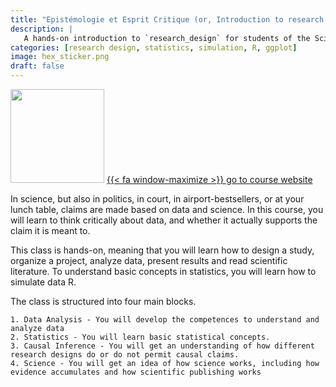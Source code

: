 ```yaml
---
title: "Epistémologie et Esprit Critique (or, Introduction to research design)"
description: |
   A hands-on introduction to `research_design` for students of the Sciences Pour un Monde Durable (SMD) undergraduate program at Paris Sciences et Lettres (PSL) University
categories: [research design, statistics, simulation, R, ggplot]
image: hex_sticker.png
draft: false
---
```


[![](hex_sticker.png){width=150px}](https://janpfander.github.io/course_research-design/){.btn target="_blank"} [{{< fa window-maximize >}} go to course website](https://janpfander.github.io/course_research-design/){.btn target=_blank}

In science, but also in politics, in court, in airport-bestsellers, or at your lunch table, claims are made based on data and science. In this course, you will learn to think critically about data, and whether it actually supports the claim it is meant to. 

This class is hands-on, meaning that you will learn how to design a study, organize a project, analyze data, present results and read scientific literature. To understand basic concepts in statistics, you will learn how to simulate data R. 

The class is structured into four main blocks.

    1. Data Analysis - You will develop the competences to understand and analyze data
    2. Statistics - You will learn basic statistical concepts.
    3. Causal Inference - You will get an understanding of how different research designs do or do not permit causal claims.
    4. Science - You will get an idea of how science works, including how evidence accumulates and how scientific publishing works
